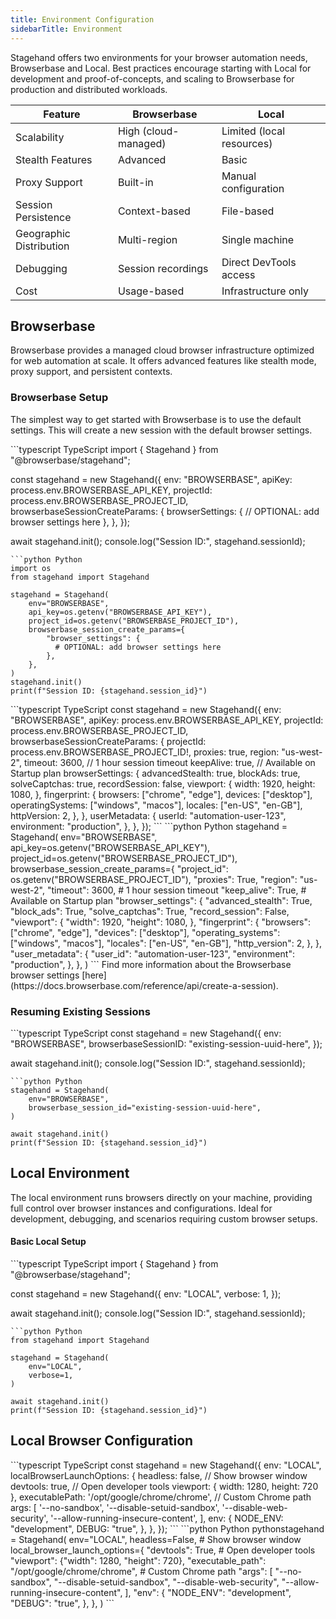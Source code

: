 ```yaml
---
title: Environment Configuration
sidebarTitle: Environment
---
```

Stagehand offers two environments for your browser automation needs, Browserbase and Local. Best practices encourage starting with Local for development and proof-of-concepts, and scaling to Browserbase for production and distributed workloads.

| Feature | Browserbase | Local |
| --- | --- | --- |
| Scalability | High (cloud-managed) | Limited (local resources) |
| Stealth Features | Advanced | Basic |
| Proxy Support | Built-in | Manual configuration |
| Session Persistence | Context-based | File-based |
| Geographic Distribution | Multi-region | Single machine |
| Debugging | Session recordings | Direct DevTools access |
| Cost | Usage-based | Infrastructure only |

## Browserbase
Browserbase provides a managed cloud browser infrastructure optimized for web automation at scale. It offers advanced features like stealth mode, proxy support, and persistent contexts.

### Browserbase Setup

The simplest way to get started with Browserbase is to use the default settings. This will create a new session with the default browser settings.

<CodeGroup>
```typescript TypeScript
import { Stagehand } from "@browserbase/stagehand";

const stagehand = new Stagehand({
    env: "BROWSERBASE",
    apiKey: process.env.BROWSERBASE_API_KEY,
    projectId: process.env.BROWSERBASE_PROJECT_ID,
    browserbaseSessionCreateParams: {
        browserSettings: {
          // OPTIONAL: add browser settings here
        },
    },
  });

await stagehand.init();
console.log("Session ID:", stagehand.sessionId);
```
```python Python
import os
from stagehand import Stagehand

stagehand = Stagehand(
    env="BROWSERBASE",
    api_key=os.getenv("BROWSERBASE_API_KEY"),
    project_id=os.getenv("BROWSERBASE_PROJECT_ID"),
    browserbase_session_create_params={ 
        "browser_settings": {
          # OPTIONAL: add browser settings here
        },
    },
)
stagehand.init()
print(f"Session ID: {stagehand.session_id}")
```
</CodeGroup>

<Accordion title="Advanced Browserbase Configuration Example">
<CodeGroup>
```typescript TypeScript
const stagehand = new Stagehand({
  env: "BROWSERBASE",
  apiKey: process.env.BROWSERBASE_API_KEY,
  projectId: process.env.BROWSERBASE_PROJECT_ID,
  browserbaseSessionCreateParams: {
    projectId: process.env.BROWSERBASE_PROJECT_ID!,
    proxies: true,
    region: "us-west-2",
    timeout: 3600, // 1 hour session timeout
    keepAlive: true, // Available on Startup plan
    browserSettings: {
      advancedStealth: true,
      blockAds: true,
      solveCaptchas: true,
      recordSession: false,
      viewport: {
        width: 1920,
        height: 1080,
      },
      fingerprint: {
        browsers: ["chrome", "edge"],
        devices: ["desktop"],
        operatingSystems: ["windows", "macos"],
        locales: ["en-US", "en-GB"],
        httpVersion: 2,
      },
    },
    userMetadata: {
      userId: "automation-user-123",
      environment: "production",
    },
  },
});
```
```python Python
stagehand = Stagehand(
    env="BROWSERBASE",
    api_key=os.getenv("BROWSERBASE_API_KEY"),
    project_id=os.getenv("BROWSERBASE_PROJECT_ID"),
    browserbase_session_create_params={
        "project_id": os.getenv("BROWSERBASE_PROJECT_ID"),
        "proxies": True,
        "region": "us-west-2",
        "timeout": 3600,  # 1 hour session timeout
        "keep_alive": True,  # Available on Startup plan
        "browser_settings": {
            "advanced_stealth": True,
            "block_ads": True,
            "solve_captchas": True,
            "record_session": False,
            "viewport": {
                "width": 1920,
                "height": 1080,
            },
            "fingerprint": {
                "browsers": ["chrome", "edge"],
                "devices": ["desktop"],
                "operating_systems": ["windows", "macos"],
                "locales": ["en-US", "en-GB"],
                "http_version": 2,
            },
        },
        "user_metadata": {
            "user_id": "automation-user-123",
            "environment": "production",
        },
    },
)
```
</CodeGroup>
</Accordion>

<Note>
Find more information about the Browserbase browser settings [here](https://docs.browserbase.com/reference/api/create-a-session).
</Note>

### Resuming Existing Sessions

<CodeGroup>
```typescript TypeScript
const stagehand = new Stagehand({
  env: "BROWSERBASE",
  browserbaseSessionID: "existing-session-uuid-here",
});

await stagehand.init();
console.log("Session ID:", stagehand.sessionId);
```
```python Python
stagehand = Stagehand(
    env="BROWSERBASE",
    browserbase_session_id="existing-session-uuid-here",
)

await stagehand.init()
print(f"Session ID: {stagehand.session_id}")
```
</CodeGroup>

## Local Environment

The local environment runs browsers directly on your machine, providing full control over browser instances and configurations. Ideal for development, debugging, and scenarios requiring custom browser setups.

#### Basic Local Setup

<CodeGroup>
```typescript TypeScript
import { Stagehand } from "@browserbase/stagehand";

const stagehand = new Stagehand({
    env: "LOCAL",
    verbose: 1,
  });
  
await stagehand.init();
console.log("Session ID:", stagehand.sessionId);
```
```python Python
from stagehand import Stagehand

stagehand = Stagehand(
    env="LOCAL",
    verbose=1,
)

await stagehand.init()
print(f"Session ID: {stagehand.session_id}")
```
</CodeGroup>

## Local Browser Configuration

<CodeGroup>
```typescript TypeScript
const stagehand = new Stagehand({
  env: "LOCAL",
  localBrowserLaunchOptions: {
    headless: false, // Show browser window
    devtools: true, // Open developer tools
    viewport: { width: 1280, height: 720 },
    executablePath: '/opt/google/chrome/chrome', // Custom Chrome path
    args: [
      '--no-sandbox',
      '--disable-setuid-sandbox',
      '--disable-web-security',
      '--allow-running-insecure-content',
    ],
    env: {
      NODE_ENV: "development",
      DEBUG: "true",
    },
  },
});
```
```python Python
pythonstagehand = Stagehand(
    env="LOCAL",
    headless=False,  # Show browser window
    local_browser_launch_options={
        "devtools": True,  # Open developer tools
        "viewport": {"width": 1280, "height": 720},
        "executable_path": "/opt/google/chrome/chrome",  # Custom Chrome path
        "args": [
            "--no-sandbox",
            "--disable-setuid-sandbox",
            "--disable-web-security",
            "--allow-running-insecure-content",
        ],
        "env": {
            "NODE_ENV": "development",
            "DEBUG": "true",
        },
    },
)
```
</CodeGroup>